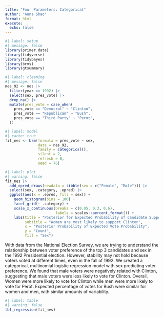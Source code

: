 ```yaml
---
title: "Four Parameters: Categorical"
author: "Anna Shao"
format: html
execute:
  echo: false
---
```


```r
#| label: setup
#| message: false
library(primer.data)
library(tidyverse)
library(tidybayes)
library(brms)
library(gtsummary)
```

```r
#| label: cleaning
#| message: false
nes_92 <- nes |> 
  filter(year == 1992) |> 
  select(sex, pres_vote) |> 
  drop_na() |> 
  mutate(pres_vote = case_when(
    pres_vote == "Democrat" ~ "Clinton",
    pres_vote == "Republican" ~ "Bush",
    pres_vote == "Third Party" ~ "Perot",
  ))
```

```r
#| label: model
#| cache: true
fit_nes <- brm(formula = pres_vote ~ sex,
               data = nes_92,
               family = categorical(),
               silent = 2,
               refresh = 0,
               seed = 76)
```

```r
#| label: plot
#| warning: false
fit_nes |>
  add_epred_draws(newdata = tibble(sex = c("Female", "Male"))) |>
  select(sex, .category, .epred) |>
  ggplot(aes(x = .epred, fill = sex)) +
    geom_histogram(bins = 100) +
    facet_grid(~ .category) +
    scale_x_continuous(breaks = c(0.05, 0.3, 0.6),
                       labels = scales::percent_format()) +
    labs(title = "Posterior for Expected Probability of Candidate Support Among Women",
         subtitle = "Women are most likely to support Clinton",
         x = "Posterior Probability of Expected Vote Probability",
         y = "Count",
         fill = "Sex")
```
With data from the National Election Survey, we are trying to understand the relationship between voter preference of the top 3 candidates and sex in the 1992 Presidential election. However, stability may not hold because voters voted at different times, even in the fall of 1992. We created a categorical, multinomial logistic regression model with sex predicting voter preference. We found that male voters were negatively related with Clinton, suggesting that male voters were less likely to vote for Clinton. Overall, Women were more likely to vote for Clinton while men were more likely to vote for Perot. Expected percentage of votes for Bush were similar for women and men, with similar amounts of variability.

\begin{aligned}
\rho_{clinton} &=& \frac{e^{\beta_{0, clinton} + \beta_{1, clinton} male}}{1 + e^{\beta_{0, clinton} + \beta_{1, clinton} male}}\\
\rho_{perot} &=& \frac{e^{\beta_{0, perot} + \beta_{1, perot} male}}{1 + e^{\beta_{0, perot} + \beta_{1, perot} male}}\\
\rho_{bush}  &=& 1 - \rho_{clinton} - \rho_{perot}
\end{aligned}

```r
#| label: table
#| warning: false
tbl_regression(fit_nes)
```
